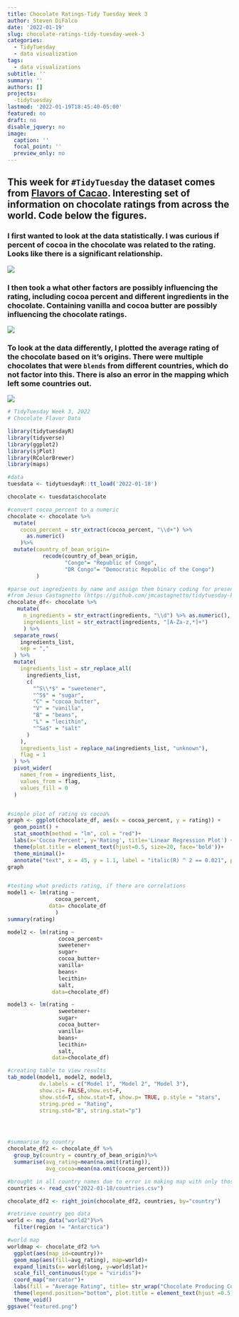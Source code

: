 ```yaml
---
title: Chocolate Ratings-Tidy Tuesday Week 3
author: Steven DiFalco
date: '2022-01-19'
slug: chocolate-ratings-tidy-tuesday-week-3
categories:
  - TidyTuesday
  - data visualization
tags:
  - data visualizations
subtitle: ''
summary: ''
authors: []
projects:
  -tidytuesday
lastmod: '2022-01-19T18:45:40-05:00'
featured: no
draft: no
disable_jquery: no
image:
  caption: ''
  focal_point: ''
  preview_only: no
---
```

<h2> This week for `#TidyTuesday` the dataset comes from [Flavors of Cacao](http://flavorsofcacao.com/chocolate_database.html). Interesting set of information on chocolate ratings from across the world. Code below the figures. </h2>

<h3> I first wanted to look at the data statistically. I was curious if percent of cocoa in the chocolate was related to the rating. Looks like there is a significant relationship. </h3>

![](lm.png)

<h3> I then took a what other factors are possibly influencing the rating, including cocoa percent and different ingredients in the chocolate. Containing vanilla and cocoa butter are possibly influencing the chocolate ratings. </h3> 

![](regression.png)

<h3> To look at the data differently, I plotted the average rating of the chocolate based on it's origins. There were multiple chocolates that were `blends` from different countries, which do not factor into this. There is also an error in the mapping which left some countries out. </h3> 

![](featured.png)




```r
# TidyTuesday Week 3, 2022
# Chocolate Flavor Data

library(tidytuesdayR)
library(tidyverse)
library(ggplot2)
library(sjPlot)
library(RColorBrewer)
library(maps)

#data
tuesdata <- tidytuesdayR::tt_load('2022-01-18')

chocolate <- tuesdata$chocolate

#convert cocoa_percent to a numeric
chocolate <- chocolate %>%
  mutate(
    cocoa_percent = str_extract(cocoa_percent, "\\d+") %>%
      as.numeric()
    )%>%
  mutate(country_of_bean_origin=
           recode(country_of_bean_origin,
                  "Congo"= "Republic of Congo",
                  "DR Congo"= "Democratic Republic of the Congo")
         )

#parse out ingredients by name and assign them binary coding for presence/absence
#from Jesus Castagnetto (https://github.com/jmcastagnetto/tidytuesday-kludges/blob/main/2022-01-18_chocolate/01-get-data.R)
chocolate_df<- chocolate %>%
   mutate(
     n_ingredients = str_extract(ingredients, "\\d") %>% as.numeric(),
     ingredients_list = str_extract(ingredients, "[A-Za-z,*]+")
     ) %>%
  separate_rows(
    ingredients_list,
    sep = ","
  ) %>%
  mutate(
    ingredients_list = str_replace_all(
      ingredients_list,
      c(
        "^S\\*$" = "sweetener",
        "^S$" = "sugar",
        "C" = "cocoa_butter",
        "V" = "vanilla",
        "B" = "beans",
        "L" = "lecithin",
        "^Sa$" = "salt"
      )
    ),
    ingredients_list = replace_na(ingredients_list, "unknown"),
    flag = 1
  ) %>%
  pivot_wider(
    names_from = ingredients_list,
    values_from = flag,
    values_fill = 0
  )


#simple plot of rating vs cocoa%
graph <- ggplot(chocolate_df, aes(x = cocoa_percent, y = rating)) +
  geom_point() +
  stat_smooth(method = "lm", col = "red")+
  labs(x='Cocoa Percent', y='Rating', title='Linear Regression Plot') +
  theme(plot.title = element_text(hjust=0.5, size=20, face='bold'))+
  theme_minimal()+
  annotate("text", x = 45, y = 1.1, label = "italic(R) ^ 2 == 0.021", parse= TRUE)
graph


#testing what predicts rating, if there are correlations
model1 <- lm(rating ~
               cocoa_percent,
             data= chocolate_df
               )
summary(rating)

model2 <- lm(rating ~
                cocoa_percent+
                sweetener+
                sugar+
                cocoa_butter+
                vanilla+
                beans+
                lecithin+
                salt,
              data=chocolate_df)

model3 <- lm(rating ~
                sweetener+
                sugar+
                cocoa_butter+
                vanilla+
                beans+
                lecithin+
                salt,
              data=chocolate_df)

#creating table to view results
tab_model(model1, model2, model3,
          dv.labels = c("Model 1", "Model 2", "Model 3"),
          show.ci= FALSE,show.est=F,
          show.std=T, show.stat=T, show.p= TRUE, p.style = "stars",
          string.pred = "Rating",
          string.std="B", string.stat="p")




#summarise by country
chocolate_df2 <- chocolate_df %>%
  group_by(country = country_of_bean_origin)%>%
  summarise(avg_rating=mean(na.omit(rating)),
            avg_cocoa=mean(na.omit(cocoa_percent)))

#brought in all country names due to error in making map with only those that export cocoa beans
countries <- read_csv("2022-01-18/countries.csv")

chocolate_df2 <- right_join(chocolate_df2, countries, by="country")

#retrieve country geo data
world <- map_data("world2")%>%
  filter(region != "Antarctica")

#world map
worldmap <- chocolate_df2 %>%
  ggplot(aes(map_id=country))+
  geom_map(aes(fill=avg_rating), map=world)+
  expand_limits(x= world$long, y=world$lat)+
  scale_fill_continuous(type = "viridis")+
  coord_map("mercator")+
  labs(fill = "Average Rating", title= str_wrap("Chocolate Producing Countries and Average Rating of their Chocolates", 30))+
  theme(legend.position="bottom", plot.title = element_text(hjust =0.5))+
  theme_void()
ggsave("featured.png")

```
